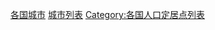 {{Commons category|Cities by country}}
{{Categories by country|nocat}}

[[Category:各国城市|]]
[[Category:城市列表|]]
[[Category:各国人口定居点列表|Category:各国人口定居点列表]]